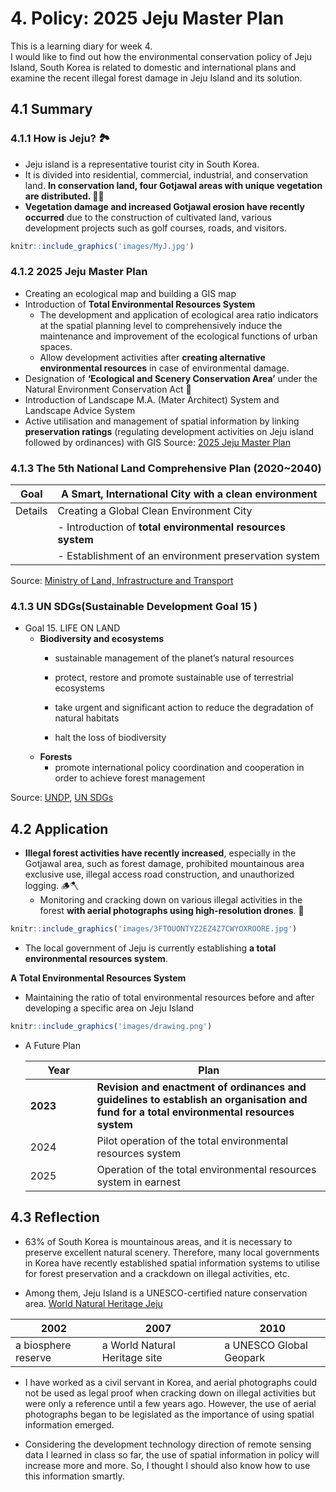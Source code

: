 # 4. Policy: 2025 Jeju Master Plan {.unnumbered}

This is a learning diary for week 4.\
I would like to find out how the environmental conservation policy of Jeju Island, South Korea is related to domestic and international plans and examine the recent illegal forest damage in Jeju Island and its solution.

## 4.1 Summary

### 4.1.1 How is Jeju? 🏞️

-   Jeju island is a representative tourist city in South Korea.
-   It is divided into residential, commercial, industrial, and conservation land. **In conservation land, four Gotjawal areas with unique vegetation are distributed. 🌳🌲**
-   **Vegetation damage and increased Gotjawal erosion have recently occurred** due to the construction of cultivated land, various development projects such as golf courses, roads, and visitors.

```r
knitr::include_graphics('images/MyJ.jpg')
```

### 4.1.2 2025 Jeju Master Plan

-   Creating an ecological map and building a GIS map
-   Introduction of **Total Environmental Resources System**
    -   The development and application of ecological area ratio indicators at the spatial planning level to comprehensively induce the maintenance and improvement of the ecological functions of urban spaces.
    -   Allow development activities after **creating alternative environmental resources** in case of environmental damage.
-   Designation of **'Ecological and Scenery Conservation Area'** under the Natural Environment Conservation Act 🦅
-   Introduction of Landscape M.A. (Mater Architect) System and Landscape Advice System
-   Active utilisation and management of spatial information by linking **preservation ratings** (regulating development activities on Jeju island followed by ordinances) with GIS Source: [2025 Jeju Master Plan](https://www.jeju.go.kr/pub/skin/skin_v21.03.0/doc.html?fn=95ff2d28-8dba-4927-a65e-978c03bbb743.pdf&rs=/files/convert2020/202104/)

### 4.1.3 The 5th National Land Comprehensive Plan (2020\~2040)

| Goal    | A Smart, International City with a clean environment        |
|---------|-------------------------------------------------------------|
| Details | Creating a Global Clean Environment City                    |
|         | \- Introduction of **total environmental resources system** |
|         | \- Establishment of an environment preservation system      |

Source: [Ministry of Land, Infrastructure and Transport](http://www.molit.go.kr/USR/policyData/m_34681/dtl.jsp?id=4453)

### 4.1.3 UN SDGs(Sustainable Development Goal 15 )

-   Goal 15. LIFE ON LAND
    -   **Biodiversity and ecosystems**
        -   sustainable management of the planet's natural resources

        -   protect, restore and promote sustainable use of terrestrial ecosystems

        -   take urgent and significant action to reduce the degradation of natural habitats

        -   halt the loss of biodiversity
    -   **Forests**
        -   promote international policy coordination and cooperation in order to achieve forest management

Source: [UNDP](https://www.undp.org/sustainable-development-goals/life-on-land), [UN SDGs](https://sdgs.un.org/goals/goal15)

## 4.2 Application

-   **Illegal forest activities have recently increased**, especially in the Gotjawal area, such as forest damage, prohibited mountainous area exclusive use, illegal access road construction, and unauthorized logging. 🪵🪓
    -   Monitoring and cracking down on various illegal activities in the forest **with aerial photographs using high-resolution drones**. 📸

```r
knitr::include_graphics('images/3FTOUONTYZ2EZ4Z7CWYOXROORE.jpg')
```

-   The local government of Jeju is currently establishing **a total environmental resources system**.

::: callout-note
**A Total Environmental Resources System**

-   Maintaining the ratio of total environmental resources before and after developing a specific area on Jeju Island

```r
knitr::include_graphics('images/drawing.png')
```
:::

-   A Future Plan

    | Year     | Plan                                                                                                                                     |
    |----------------|--------------------------------------------------------|
    | **2023** | **Revision and enactment of ordinances and guidelines to establish an organisation and fund for a total environmental resources system** |
    | 2024     | Pilot operation of the total environmental resources system                                                                              |
    | 2025     | Operation of the total environmental resources system in earnest                                                                         |

## 4.3 Reflection

-   63% of South Korea is mountainous areas, and it is necessary to preserve excellent natural scenery. Therefore, many local governments in Korea have recently established spatial information systems to utilise for forest preservation and a crackdown on illegal activities, etc.

-   Among them, Jeju Island is a UNESCO-certified nature conservation area. [World Natural Heritage Jeju](https://www.jeju.go.kr/jejuwnh/unesco/triple.htm#english)

| 2002                | 2007                          | 2010                    |
|--------------------|----------------------------|------------------------|
| a biosphere reserve | a World Natural Heritage site | a UNESCO Global Geopark |

-   I have worked as a civil servant in Korea, and aerial photographs could not be used as legal proof when cracking down on illegal activities but were only a reference until a few years ago. However, the use of aerial photographs began to be legislated as the importance of using spatial information emerged.

-   Considering the development technology direction of remote sensing data I learned in class so far, the use of spatial information in policy will increase more and more. So, I thought I should also know how to use this information smartly.
